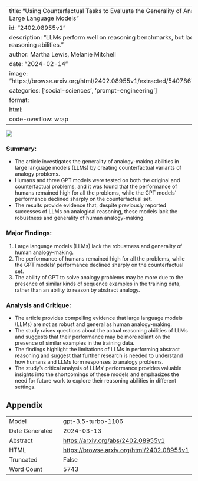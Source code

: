 
---
title: "Using Counterfactual Tasks to Evaluate the Generality of Analogical Reasoning in Large Language Models"
id: "2402.08955v1"
description: "LLMs perform well on reasoning benchmarks, but lack humanlike abstract reasoning abilities."
author: Martha Lewis, Melanie Mitchell
date: "2024-02-14"
image: "https://browse.arxiv.org/html/2402.08955v1/extracted/5407867/images/Letters.png"
categories: ['social-sciences', 'prompt-engineering']
format:
  html:
    code-overflow: wrap
---

![](https://browse.arxiv.org/html/2402.08955v1/extracted/5407867/images/Letters.png)

### **Summary:**
- The article investigates the generality of analogy-making abilities in large language models (LLMs) by creating counterfactual variants of analogy problems.
- Humans and three GPT models were tested on both the original and counterfactual problems, and it was found that the performance of humans remained high for all the problems, while the GPT models' performance declined sharply on the counterfactual set.
- The results provide evidence that, despite previously reported successes of LLMs on analogical reasoning, these models lack the robustness and generality of human analogy-making.

### **Major Findings:**
1. Large language models (LLMs) lack the robustness and generality of human analogy-making.
2. The performance of humans remained high for all the problems, while the GPT models' performance declined sharply on the counterfactual set.
3. The ability of GPT to solve analogy problems may be more due to the presence of similar kinds of sequence examples in the training data, rather than an ability to reason by abstract analogy.

### **Analysis and Critique:**
- The article provides compelling evidence that large language models (LLMs) are not as robust and general as human analogy-making.
- The study raises questions about the actual reasoning abilities of LLMs and suggests that their performance may be more reliant on the presence of similar examples in the training data.
- The findings highlight the limitations of LLMs in performing abstract reasoning and suggest that further research is needed to understand how humans and LLMs form responses to analogy problems.
- The study's critical analysis of LLMs' performance provides valuable insights into the shortcomings of these models and emphasizes the need for future work to explore their reasoning abilities in different settings.

## Appendix

|          |          |
|----------|----------|
| Model     | gpt-3.5-turbo-1106       |
| Date Generated     | 2024-03-13       |
| Abstract | [https://arxiv.org/abs/2402.08955v1](https://arxiv.org/abs/2402.08955v1)        |
| HTML     | [https://browse.arxiv.org/html/2402.08955v1](https://browse.arxiv.org/html/2402.08955v1)       |
| Truncated       | False       |
| Word Count       | 5743       |